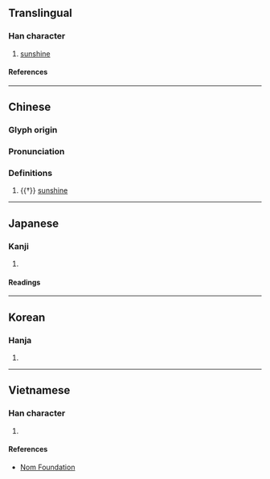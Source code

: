 {{character info}}
==Translingual==

===Han character===
{{Han char|rn=72|rad=日|as=05|sn=9|four=68037|canj=AOII|ids=⿰日令}}

# [[sunshine]]

====References====
{{Han ref|kx=0493.050|dkj=13843|dj=0856.060|hdz=21502.070|uh=6624}}

----

==Chinese==
{{zh-forms}}

===Glyph origin===
{{Han etym}}

===Pronunciation===
{{zh-pron
|m=líng
|c=ling4
|mc=y
|oc=y
|cat=n
}}

===Definitions===
{{zh-hanzi}}

# {{†}} [[sunshine]]

----

==Japanese==

===Kanji===
{{ja-kanji|grade=|rs=日05}}

# {{rfdef|ja|sort=日05}}

====Readings====
{{ja-readings
|on=れい, りょう
|nanori=さとる
}}

----

==Korean==

===Hanja===
{{ko-hanja|hangeul=[[령]]>[[영]]|eumhun=|rv=ryeong>yeong|mr=ryŏng>yŏng|y=lyeng>yeng}}

# {{rfdef|ko|sort=日05}}

----

==Vietnamese==

===Han character===
{{vi-readings|rs=日05|reading=[[lình]], [[rảnh]]}}

# {{rfdef|vi|sort=日05}}

====References====
* [http://nomfoundation.org/common/nom_details.php?codepoint=6624 Nom Foundation]